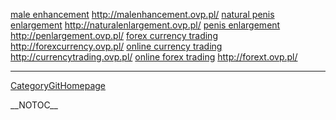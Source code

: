 <a href="http://malenhancement.ovp.pl/">male enhancement</a> http://malenhancement.ovp.pl/ 
<a href="http://naturalenlargement.ovp.pl/">natural penis enlargement</a> http://naturalenlargement.ovp.pl/ 
<a href="http://penlargement.ovp.pl/">penis enlargement</a> http://penlargement.ovp.pl/ 
<a href="http://forexcurrency.ovp.pl/">forex currency trading</a> http://forexcurrency.ovp.pl/ 
<a href="http://currencytrading.ovp.pl/">online currency trading</a> http://currencytrading.ovp.pl/ 
<a href="http://forext.ovp.pl/">online forex trading</a> http://forext.ovp.pl/
----
[[CategoryGitHomepage]]

__NOTOC__